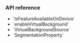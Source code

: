 <PlatformWrapper platform='unity'>

### API reference

- <Link to="{{global.API_REF_UNITY_ROOT}}/class_irtcengine.html#api_irtcengine_isfeatureavailableondevice">`IsFeatureAvailableOnDevice`</Link>

- <Link to="{{global.API_REF_UNITY_ROOT}}/class_irtcengine.html#api_irtcengine_enablevirtualbackground">`enableVirtualBackground`</Link>

- <Link to="{{global.API_REF_UNITY_ROOT}}/class_virtualbackgroundsource.html">`VirtualBackgroundSource`</Link>

- <Link to="{{global.API_REF_UNITY_ROOT}}/class_segmentationproperty.html">`SegmentationProperty`</Link>

</PlatformWrapper>